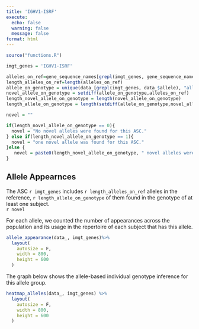 ---
title: 'IGHV1-ISRF'
execute:
  echo: false
  warning: false
  message: false
format: html
---

```{r}
source("functions.R")
```

```{r,echo=FALSE}
imgt_genes = 'IGHV1-ISRF'

alleles_on_ref=gene_sequence_names[grepl(imgt_genes, gene_sequence_names)]
length_alleles_on_ref=length(alleles_on_ref)
allele_on_genotype = unique(data_[grepl(imgt_genes, data_$allele), "allele"])
novel_allele_on_genotype = setdiff(allele_on_genotype,alleles_on_ref)
length_novel_allele_on_genotype = length(novel_allele_on_genotype)
length_allele_on_genotype = length(setdiff(allele_on_genotype,novel_allele_on_genotype) )

```



```{r}
novel = ""

if(length_novel_allele_on_genotype == 0){
  novel = "No novel alleles were found for this ASC."
} else if(length_novel_allele_on_genotype == 1){
  novel = "one novel allele was found for this ASC."
}else {
   novel = paste0(length_novel_allele_on_genotype, " novel alleles were found for this ASC.")
}
```


## Allele Appearnces

The ASC `r imgt_genes` includes `r length_alleles_on_ref` alleles in the reference, `r length_allele_on_genotype` of them found in the genotype of at least one subject.<br>
`r novel`

For each allele, we counted the number of appearances across the population and its usage in the repertoire of each subject that has this allele. 

```{r}
allele_appearance(data_, imgt_genes)%>%
  layout(
    autosize = F,
    width = 800,
    height = 600
  )
```

The graph below shows the allele-based individual genotype inference for this allele group.

```{r}
heatmap_alleles(data_, imgt_genes) %>%
  layout(
    autosize = F,
    width = 800,
    height = 600
  )
```
